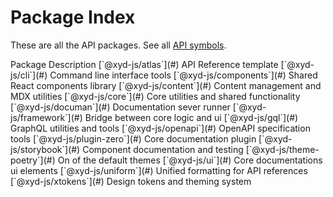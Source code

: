 # Package Index

These are all the API packages. See all [API symbols](#).

<TableV2>
    <TableV2.Head>
        <TableV2.Tr>
            <TableV2.Th>Package</TableV2.Th>
            <TableV2.Th numeric>Description</TableV2.Th>
        </TableV2.Tr>
    </TableV2.Head>
    <TableV2.Body>
        <TableV2.Tr>
            <TableV2.Td>
                <TableV2.ModelCell>
                    [`@xyd-js/atlas`](#)
                </TableV2.ModelCell>
            </TableV2.Td>
            <TableV2.Td numeric muted>
                <TableV2.Cell>
                    API Reference template
                </TableV2.Cell>
            </TableV2.Td>
        </TableV2.Tr>
        <TableV2.Tr>
            <TableV2.Td>
                <TableV2.ModelCell>
                    [`@xyd-js/cli`](#)
                </TableV2.ModelCell>
            </TableV2.Td>
            <TableV2.Td numeric muted>
                <TableV2.Cell>
                    Command line interface tools
                </TableV2.Cell>
            </TableV2.Td>
        </TableV2.Tr>
        <TableV2.Tr>
            <TableV2.Td>
                <TableV2.ModelCell>
                    [`@xyd-js/components`](#)
                </TableV2.ModelCell>
            </TableV2.Td>
            <TableV2.Td numeric muted>
                <TableV2.Cell>
                    Shared React components library
                </TableV2.Cell>
            </TableV2.Td>
        </TableV2.Tr>
        <TableV2.Tr>
            <TableV2.Td>
                <TableV2.ModelCell>
                    [`@xyd-js/content`](#)
                </TableV2.ModelCell>
            </TableV2.Td>
            <TableV2.Td numeric muted>
                <TableV2.Cell>
                    Content management and MDX utilities
                </TableV2.Cell>
            </TableV2.Td>
        </TableV2.Tr>
        <TableV2.Tr>
            <TableV2.Td>
                <TableV2.ModelCell>
                    [`@xyd-js/core`](#)
                </TableV2.ModelCell>
            </TableV2.Td>
            <TableV2.Td numeric muted>
                <TableV2.Cell>
                    Core utilities and shared functionality
                </TableV2.Cell>
            </TableV2.Td>
        </TableV2.Tr>
        <TableV2.Tr>
            <TableV2.Td>
                <TableV2.ModelCell>
                    [`@xyd-js/documan`](#)
                </TableV2.ModelCell>
            </TableV2.Td>
            <TableV2.Td numeric muted>
                <TableV2.Cell>
                    Documentation sever runner
                </TableV2.Cell>
            </TableV2.Td>
        </TableV2.Tr>
        <TableV2.Tr>
            <TableV2.Td>
                <TableV2.ModelCell>
                    [`@xyd-js/framework`](#)
                </TableV2.ModelCell>
            </TableV2.Td>
            <TableV2.Td numeric muted>
                <TableV2.Cell>
                    Bridge between core logic and ui
                </TableV2.Cell>
            </TableV2.Td>
        </TableV2.Tr>
        <TableV2.Tr>
            <TableV2.Td>
                <TableV2.ModelCell>
                    [`@xyd-js/gql`](#)
                </TableV2.ModelCell>
            </TableV2.Td>
            <TableV2.Td numeric muted>
                <TableV2.Cell>
                    GraphQL utilities and tools
                </TableV2.Cell>
            </TableV2.Td>
        </TableV2.Tr>
        <TableV2.Tr>
            <TableV2.Td>
                <TableV2.ModelCell>
                    [`@xyd-js/openapi`](#)
                </TableV2.ModelCell>
            </TableV2.Td>
            <TableV2.Td numeric muted>
                <TableV2.Cell>
                    OpenAPI specification tools
                </TableV2.Cell>
            </TableV2.Td>
        </TableV2.Tr>
        <TableV2.Tr>
            <TableV2.Td>
                <TableV2.ModelCell>
                    [`@xyd-js/plugin-zero`](#)
                </TableV2.ModelCell>
            </TableV2.Td>
            <TableV2.Td numeric muted>
                <TableV2.Cell>
                    Core documentation plugin
                </TableV2.Cell>
            </TableV2.Td>
        </TableV2.Tr>
        <TableV2.Tr>
            <TableV2.Td>
                <TableV2.ModelCell>
                    [`@xyd-js/storybook`](#)
                </TableV2.ModelCell>
            </TableV2.Td>
            <TableV2.Td numeric muted>
                <TableV2.Cell>
                    Component documentation and testing
                </TableV2.Cell>
            </TableV2.Td>
        </TableV2.Tr>
        <TableV2.Tr>
            <TableV2.Td>
                <TableV2.ModelCell>
                    [`@xyd-js/theme-poetry`](#)
                </TableV2.ModelCell>
            </TableV2.Td>
            <TableV2.Td numeric muted>
                <TableV2.Cell>
                    On of the default themes
                </TableV2.Cell>
            </TableV2.Td>
        </TableV2.Tr>
        <TableV2.Tr>
            <TableV2.Td>
                <TableV2.ModelCell>
                    [`@xyd-js/ui`](#)
                </TableV2.ModelCell>
            </TableV2.Td>
            <TableV2.Td numeric muted>
                <TableV2.Cell>
                    Core documentations ui elements
                </TableV2.Cell>
            </TableV2.Td>
        </TableV2.Tr>
        <TableV2.Tr>
            <TableV2.Td>
                <TableV2.ModelCell>
                    [`@xyd-js/uniform`](#)
                </TableV2.ModelCell>
            </TableV2.Td>
            <TableV2.Td numeric muted>
                <TableV2.Cell>
                    Unified formatting for API references
                </TableV2.Cell>
            </TableV2.Td>
        </TableV2.Tr>
        <TableV2.Tr>
            <TableV2.Td>
                <TableV2.ModelCell>
                    [`@xyd-js/xtokens`](#)
                </TableV2.ModelCell>
            </TableV2.Td>
            <TableV2.Td numeric muted>
                <TableV2.Cell>
                    Design tokens and theming system
                </TableV2.Cell>
            </TableV2.Td>
        </TableV2.Tr>
    </TableV2.Body>
</TableV2>